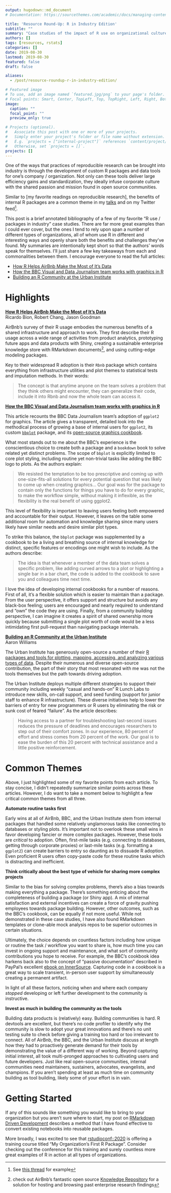 ```yaml
---
output: hugodown::md_document
# Documentation: https://sourcethemes.com/academic/docs/managing-content/

title: 'Resource Round-Up: R in Industry Edition'
subtitle: ""
summary: "Case studies of the impact of R use on organizational culture and collaboration"
authors: []
tags: [resources, rstats]
categories: []
date: 2019-08-30
lastmod: 2019-08-30
featured: false
draft: false

aliases:
  - /post/resource-roundup-r-in-industry-edition/

# Featured image
# To use, add an image named `featured.jpg/png` to your page's folder.
# Focal points: Smart, Center, TopLeft, Top, TopRight, Left, Right, BottomLeft, Bottom, BottomRight.
image:
  caption: ""
  focal_point: ""
  preview_only: true

# Projects (optional).
#   Associate this post with one or more of your projects.
#   Simply enter your project's folder or file name without extension.
#   E.g. `projects = ["internal-project"]` references `content/project/deep-learning/index.md`.
#   Otherwise, set `projects = []`.
projects: []
---
```


One of the ways that practices of reproducible research can be brought into industry is through the development of custom R packages and data tools for one's company / organization. Not only can these tools deliver large efficiency gains and standardization, they ideally infuse corporate culture with the shared passion and mission found in open source communities. 

Similar to [my favorite readings on reproducible research], the benefits of internal R packages are a common theme in my [talks](https://emilyriederer.netlify.com/page/talks/) and on my Twitter feed^[See [this thread](https://twitter.com/EmilyRiederer/status/1131026441095843840?s=20) for example]. 

This post is a brief annotated bibliography of a few of my favorite "R use / packages in industry" case studies. There are far more great examples than I could ever cover, but the ones I tend to rely upon span a number of different types of organizations, all of whom use R in different and interesting ways and openly share both the benefits and challenges they've found. My summaries are intentionally kept short so that the authors' words speak for themselves. I'll just share a few key takeaways from each and commonalities between them. I encourage everyone to read the full articles:

- [How R Helps AirBnb Make the Most of It's Data](https://peerj.com/preprints/3182/)
- [How the BBC Visual and Data Journalism team works with graphics in R](https://medium.com/bbc-visual-and-data-journalism/how-the-bbc-visual-and-data-journalism-team-works-with-graphics-in-r-ed0b35693535)
- [Building an R Community at the Urban Institute](https://medium.com/@urban_institute/building-an-r-community-at-the-urban-institute-b66739aaaaa7)  

# Highlights

[**How R Helps AirBnb Make the Most of It's Data**](https://peerj.com/preprints/3182/)    
Ricardo Bion, Robert Chang, Jason Goodman

AirBnb's survey of their R usage embodies the numerous benefits of a shared infrastructure and approach to work. They first describe their R usage across a wide range of activities from product analytics, prototyping future apps and data products with Shiny, creating a sustainable enterprise knowledge store with RMarkdown documents^[check out AirBnb's fantastic open source [Knowledge Repository](https://github.com/airbnb/knowledge-repo) for a solution for hosting and browsing past enterprise research findings], and using cutting-edge modeling packages. 

Key to their widespread R adoption is their `Rbnb` package which contains everything from infrastructure utilities and plot themes to statistical tests and imputation methods. In their words:

> The concept is that anytime anyone on the team solves a problem that they think others might encounter, they can generalize their code, include it into Rbnb and now the whole team can access it.

[**How the BBC Visual and Data Journalism team works with graphics in R**](https://medium.com/bbc-visual-and-data-journalism/how-the-bbc-visual-and-data-journalism-team-works-with-graphics-in-r-ed0b35693535)  

This article recounts the BBC Data Journalism team's adoption of `ggplot2` for graphics. The article gives a transparent, detailed look into the methodical process of growing a base of internal users for `ggplot2`, its custom [`bbplot`](https://github.com/bbc/bbplot) package, and its [open-source graphics cookbook](https://bbc.github.io/rcookbook/).

What most stands out to me about the BBC's experience is the conscientious choice to create both a package and a `bookdown` book to solve related yet distinct problems. The scope of `bbplot` is explicitly limited to core plot styling, including routine yet non-trivial tasks like adding the BBC logo to plots. As the authors explain:

> We resisted the temptation to be too prescriptive and coming up with one-size-fits-all solutions for every potential question that was likely to come up when creating graphics... Our goal was for the package to contain only the functions for things you have to do for every graphic, to make the workflow simple, without making it inflexible, as the flexibility is the real benefit of using ggplot2.

This level of flexibility is important to leaving users feeling both empowered and accountable for their output. However, it leaves on the table some additional room for automation and knowledge sharing since many users likely have similar needs and desire similar plot types.

To strike this balance, the `bbplot` package was supplemented by a cookbook to be a living and breathing source of internal knowledge for distinct, specific features or encodings one might wish to include. As the authors describe:

> The idea is that whenever a member of the data team solves a specific problem, like adding curved arrows to a plot or highlighting a single bar in a bar chart, the code is added to the cookbook to save you and colleagues time next time.

I love the idea of developing internal cookbooks for a number of reasons. First of all, it's a flexible solution which is easier to maintain than a package. From the user perspective, it offers support and structure but avoids any black-box feeling; users are encouraged and nearly required to understand and "own" the code they are using. Finally, from a community building perspective, I can imagine it creates a spirit of shared ownership more quickly because submitting a single plot worth of code would be a less intimidating first pull-request than navigating package internals. 

[**Building an R Community at the Urban Institute**](https://medium.com/@urban_institute/building-an-r-community-at-the-urban-institute-b66739aaaaa7)   
Aaron Williams

The Urban Institute has generously open-source a number of their [R packages and tools for plotting, mapping, accessing, and analyzing various types of data](https://github.com/UrbanInstitute?utf8=%E2%9C%93&q=&type=&language=r). Despite their numerous and diverse open-source contribution, the part of their story that most resonated with me was not the tools themselves but the path towards driving adoption. 

The Urban Institute deploys multiple different strategies to support their community including weekly "casual and hands-on" R Lunch Labs to introduce new skills, on-call support, and seed funding (support for junior staff to enhance R infrastructure). These diverse initiatives help to lower the barriers of entry for new programmers or R users by eliminating the risk or sunk cost of feared "failure". As the article describes:

> Having access to a partner for troubleshooting last-second issues reduces the pressure of deadlines and encourages researchers to step out of their comfort zones. In our experience, 80 percent of effort and stress comes from 20 percent of the work. Our goal is to ease the burden of this 20 percent with technical assistance and a little positive reinforcement.

# Common Themes

Above, I just highlighted some of my favorite points from each article. To stay concise, I didn't repeatedly summarize similar points across these articles. However, I do want to take a moment below to highlight a few critical common themes from all three. 

**Automate routine tasks first**

Early wins at all of AirBnb, BBC, and the Urban Institute stem from internal packages that handled some relatively unglamorous tasks like connecting to databases or styling plots. It's important not to overlook these small wins in favor developing fancier or more complex packages. However, these tools are *critical* to adoption. Often, first-mile tasks (e.g. connecting to databases, getting through corporate proxies) or last-mile tasks (e.g. formatting a `ggplot2`) can create barriers to entry so daunting as to dissuade R adoption. Even proficient R users often copy-paste code for these routine tasks which is distracting and inefficient. 

**Think critically about the best type of vehicle for sharing more complex projects**

Similar to the bias for solving complex problems, there's also a bias towards making everything a package. There's something enticing about the completeness of building a package (or Shiny app). A mix of internal satisfaction and external incentives can create a force of gravity pushing employees towards package building. However, other outcomes, such as the BBC's cookbook, can be equally if not more useful. While not demonstrated in these case studies, I have also found RMarkdown templates or clone-able mock analysis repos to be superior outcomes in certain situations.

Ultimately, the choice depends on countless factors including how unique or routine the task / workflow you want to share is, how much time you can invest in ongoing support and maintenance, and what sort of community contributions you hope to receive. For example, the BBC's cookbook idea harkens back also to the concept of "passive documentation" described in PayPal's excellent [ebook on InnerSource](http://innersourcecommons.org/checklist/). Capturing code in a cookbook is a great way to scale transient, in-person user support by simultaneously creating a permanent artifact. 

In light of all these factors, noticing when and where each company *stopped* developing or left further development to the community is instructive. 

**Invest as much in building the community as the tools**

Building data products is (relatively) easy. Building communities is hard. R devtools are excellent, but there's no code profiler to identify why the community is slow to adopt your great innovations and there's no unit testing suite to check before giving a training too hard or too irrelevant to connect. All of AirBnb, the BBC, and the Urban Institute discuss at length how they had to proactively generate demand for their tools by demonstrating the value of a different way of working. Beyond capturing initial interest, all took multi-pronged approaches to cultivating users and future developers. Just like real open-source communities, internal communities need maintainers, sustainers, advocates, evangelists, and champions. If you aren't spending at least as much time on community building as tool building, likely some of your effort is in vain.

# Getting Started

If any of this sounds like something you would like to bring to your organization but you aren't sure where to start, my post on [RMarkdown Driven Development](../rmarkdown-driven-development/) describes a method that I have found effective to convert existing notebooks into reusable packages. 

More broadly, I was excited to see that [rstudioconf::2020](https://web.cvent.com/event/36ebe042-0113-44f1-8e36-b9bc5d0733bf/summary) is offering a training course titled "My Organization's First R Package". Consider checking out the conference for this training and surely countless more great examples of R in action at all types of organizations.
